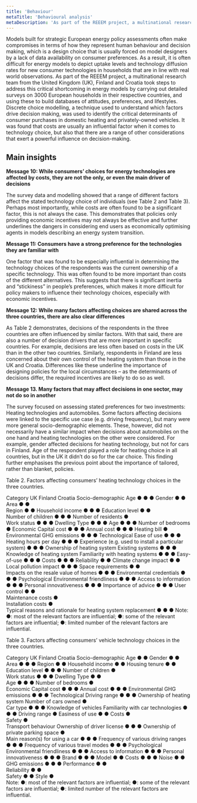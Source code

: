 ```yaml
---
title: 'Behaviour'
metaTitle: 'Behavioural analysis'
metaDescription: 'As part of the REEEM project, a multinational research team from the UK, Finland and Croatia carried out detailed surveys on 3000 European households in their respective countries, and used these to build databases of attitudes, preferences, and lifestyles.'
---
```


Models built for strategic European energy policy assessments often make compromises in terms of how they represent human behaviour and decision making, which is a design choice that is usually forced on model designers by a lack of data availability on consumer preferences. As a result, it is often difficult for energy models to depict uptake levels and technology diffusion rates for new consumer technologies in households that are in line with real world observations. As part of the REEEM project, a multinational research team from the United Kingdom (UK), Finland and Croatia took steps to address this critical shortcoming in energy models by carrying out detailed surveys on 3000 European households in their respective countries, and using these to build databases of attitudes, preferences, and lifestyles. Discrete choice modelling, a technique used to understand which factors drive decision making, was used to identify the critical determinants of consumer purchases in domestic heating and privately-owned vehicles. It was found that costs are usually an influential factor when it comes to technology choice, but also that there are a range of other considerations that exert a powerful influence on decision-making.

## Main insights

**Message 10: While consumers’ choices for energy technologies are affected by costs, they are not the only, or even the main driver of decisions**

The survey data and modelling showed that a range of different factors affect the stated technology choice of individuals (see Table 2 and Table 3). Perhaps most importantly, while costs are often found to be a significant factor, this is not always the case. This demonstrates that policies only providing economic incentives may not always be effective and further underlines the dangers in considering end users as economically optimising agents in models describing an energy system transition.

**Message 11: Consumers have a strong preference for the technologies they are familiar with**

One factor that was found to be especially influential in determining the technology choices of the respondents was the current ownership of a specific technology. This was often found to be more important than costs of the different alternatives. This suggests that there is significant inertia and “stickiness” in people’s preferences, which makes it more difficult for policy makers to influence their technology choices, especially with economic incentives.

**Message 12: While many factors affecting choices are shared across the three countries, there are also clear differences**

As Table 2 demonstrates, decisions of the respondents in the three countries are often influenced by similar factors. With that said, there are also a number of decision drivers that are more important in specific countries. For example, decisions are less often based on costs in the UK than in the other two countries. Similarly, respondents in Finland are less concerned about their own control of the heating system than those in the UK and Croatia. Differences like these underline the importance of designing policies for the local circumstances – as the determinants of decisions differ, the required incentives are likely to do so as well.

**Message 13. Many factors that may affect decisions in one sector, may not do so in another**

The survey focused on assessing stated preferences for two investments: Heating technologies and automobiles. Some factors affecting decisions were linked to the specific use case (e.g. driving frequency), but many were more general socio-demographic elements. These, however, did not necessarily have a similar impact when decisions about automobiles on the one hand and heating technologies on the other were considered. For example, gender affected decisions for heating technology, but not for cars in Finland. Age of the respondent played a role for heating choice in all countries, but in the UK it didn’t do so for the car choice. This finding further emphasises the previous point about the importance of tailored, rather than blanket, policies.

Table 2. Factors affecting consumers’ heating technology choices in the three countries.

Category	UK	Finland	Croatia
Socio-demographic	Age	●	●	●
	Gender		●	●
	Area	●	●	
	Region		●	●
	Household income	●	●	●
	Education level	●	●	
	Number of children	●	●	●
	Number of residents	●		
	Work status	●	●	●
Dwelling	Type	●	●	●
	Age	●	●	●
	Number of bedrooms			●
Economic	Capital cost	●	●	●
	Annual cost	●	●	●
	Heating bill		●	
Environmental	GHG emissions	●	●	●
Technological	Ease of use	●	●	●
	Heating hours per day	●	●	●
	Experience (e.g. used to install a particular system)	●	●	●
Ownership of heating system	Existing systems	●	●	●
Knowledge of heating system	Familiarity with heating systems	●	●	●
	Easy-of-use	●	●	●
	Costs	●	●	●
	Reliability		●	●
	Climate change impact		●	●
	Local pollution impact	●	●	●
	Space requirements	●	●	
	Impacts on the resale value of homes	●	●	●
	Environmental credentials	●	●	●
Psychological	Environmental friendliness	●	●	●
	Access to information	●	●	●
	Personal innovativeness	●	●	●
	Importance of advice	●	●	●
	User control	●	●	
	Maintenance costs	●		
	Installation costs	●		
	Typical reasons and rationale for heating system replacement	●	●	●
Note: ●: most of the relevant factors are influential; ●: some of the relevant factors are influential; ●: limited number of the relevant factors are influential.

Table 3. Factors affecting consumers’ vehicle technology choices in the three countries.

Category	UK	Finland	Croatia
Socio-demographic	Age		●	●
	Gender	●		●
	Area	●	●	●
	Region		●	●
	Household income	●		●
	Housing tenure	●		●
	Education level	●	●	●
	Number of children		●	
	Work status	●	●	●
Dwelling	Type	●	●	
	Age	●	●	●
	Number of bedrooms		●	
Economic	Capital cost	●	●	●
	Annual cost	●	●	●
Environmental	GHG emissions	●	●	●
Technological	Driving range	●	●	●
Ownership of heating system	Number of cars owned		●	
	Car type	●	●	●
Knowledge of vehicles	Familiarity with car technologies	●	●	●
	Driving range			●
	Easiness of use	●		●
	Costs	●		
	Safety	●		
Transport behaviour	Ownership of driver license	●	●	●
	Ownership of private parking space	●		
	Main reason(s) for using a car	●	●	●
	Frequency of various driving ranges	●	●	●
	Frequency of various travel modes	●	●	●
Psychological	Environmental friendliness	●	●	●
	Access to information	●	●	●
	Personal innovativeness	●	●	●
	Brand	●	●	●
	Model		●	●
	Costs	●	●	●
	Noise	●	●	
	GHG emissions	●	●	●
	Performance	●	●	
	Reliability	●	●	
	Safety	●		●
	Style	●		
Note: ●: most of the relevant factors are influential; ●: some of the relevant factors are influential; ●: limited number of the relevant factors are influential.
